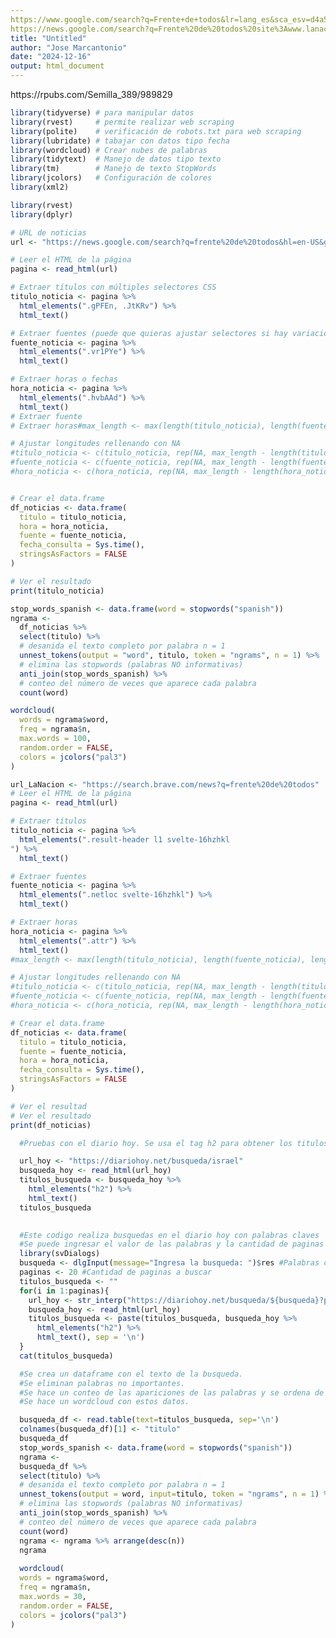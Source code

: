 ```yaml
--- 
https://www.google.com/search?q=Frente+de+todos&lr=lang_es&sca_esv=d4a5450862dcd9df&rlz=1C1GCEU_esAR1104AR1105&tbs=lr:lang_1es,cdr:1,cd_min:01/01/2019,cd_max:01/01/2024,sbd:1&tbm=nws&sxsrf=ADLYWILj7jGuqglFK0Md8RFuSd-fNa5TzA:1734366592615&source=lnt&sa=X&ved=2ahUKEwj72qaF26yKAxXqq5UCHT2DA_8QpwV6BAgCEBk&biw=1600&bih=757&dpr=1
https://news.google.com/search?q=Frente%20de%20todos%20site%3Awww.lanacion.com.ar&hl=en-US&gl=US&ceid=US%3Aen
title: "Untitled"
author: "Jose Marcantonio"
date: "2024-12-16"
output: html_document
---
```

https://rpubs.com/Semilla_389/989829
```r
library(tidyverse) # para manipular datos
library(rvest)     # permite realizar web scraping
library(polite)    # verificación de robots.txt para web scraping
library(lubridate) # tabajar con datos tipo fecha
library(wordcloud) # Crear nubes de palabras
library(tidytext)  # Manejo de datos tipo texto 
library(tm)        # Manejo de texto StopWords
library(jcolors)   # Configuración de colores
library(xml2)
```

```r
library(rvest)
library(dplyr)

# URL de noticias
url <- "https://news.google.com/search?q=frente%20de%20todos&hl=en-US&gl=US&ceid=US%3Aen"

# Leer el HTML de la página
pagina <- read_html(url)

# Extraer títulos con múltiples selectores CSS
titulo_noticia <- pagina %>%
  html_elements(".gPFEn, .JtKRv") %>%
  html_text()

# Extraer fuentes (puede que quieras ajustar selectores si hay variación)
fuente_noticia <- pagina %>%
  html_elements(".vr1PYe") %>%
  html_text()

# Extraer horas o fechas
hora_noticia <- pagina %>%
  html_elements(".hvbAAd") %>%
  html_text()
# Extraer fuente
# Extraer horas#max_length <- max(length(titulo_noticia), length(fuente_noticia), length(hora_noticia))

# Ajustar longitudes rellenando con NA
#titulo_noticia <- c(titulo_noticia, rep(NA, max_length - length(titulo_noticia)))
#fuente_noticia <- c(fuente_noticia, rep(NA, max_length - length(fuente_noticia)))
#hora_noticia <- c(hora_noticia, rep(NA, max_length - length(hora_noticia)))


# Crear el data.frame
df_noticias <- data.frame(
  titulo = titulo_noticia,
  hora = hora_noticia,
  fuente = fuente_noticia,
  fecha_consulta = Sys.time(),
  stringsAsFactors = FALSE
)

# Ver el resultado
print(titulo_noticia)

```
```r
stop_words_spanish <- data.frame(word = stopwords("spanish"))
ngrama <-
  df_noticias %>%
  select(titulo) %>%
  # desanida el texto completo por palabra n = 1
  unnest_tokens(output = "word", titulo, token = "ngrams", n = 1) %>%
  # elimina las stopwords (palabras NO informativas)
  anti_join(stop_words_spanish) %>%
  # conteo del número de veces que aparece cada palabra
  count(word)

```

```r
wordcloud(
  words = ngrama$word,
  freq = ngrama$n,
  max.words = 100,
  random.order = FALSE,
  colors = jcolors("pal3")
)
```
```r
url_LaNacion <- "https://search.brave.com/news?q=frente%20de%20todos" 
# Leer el HTML de la página
pagina <- read_html(url)

# Extraer títulos
titulo_noticia <- pagina %>%
  html_elements(".result-header l1 svelte-16hzhkl
") %>%
  html_text()

# Extraer fuentes
fuente_noticia <- pagina %>%
  html_elements(".netloc svelte-16hzhkl") %>%
  html_text()

# Extraer horas
hora_noticia <- pagina %>%
  html_elements(".attr") %>%
  html_text()
#max_length <- max(length(titulo_noticia), length(fuente_noticia), length(hora_noticia))

# Ajustar longitudes rellenando con NA
#titulo_noticia <- c(titulo_noticia, rep(NA, max_length - length(titulo_noticia)))
#fuente_noticia <- c(fuente_noticia, rep(NA, max_length - length(fuente_noticia)))
#hora_noticia <- c(hora_noticia, rep(NA, max_length - length(hora_noticia)))

# Crear el data.frame
df_noticias <- data.frame(
  titulo = titulo_noticia,
  fuente = fuente_noticia,
  hora = hora_noticia,
  fecha_consulta = Sys.time(),
  stringsAsFactors = FALSE
)

# Ver el resultad
# Ver el resultado
print(df_noticias)
```


```r
  #Pruebas con el diario hoy. Se usa el tag h2 para obtener los titulos.

  url_hoy <- "https://diariohoy.net/busqueda/israel"
  busqueda_hoy <- read_html(url_hoy)
  titulos_busqueda <- busqueda_hoy %>%
    html_elements("h2") %>% 
    html_text()
  titulos_busqueda
  
```

```r
  #Este codigo realiza busquedas en el diario hoy con palabras claves
  #Se puede ingresar el valor de las palabras y la cantidad de paginas a revisar.
  library(svDialogs)
  busqueda <- dlgInput(message="Ingresa la busqueda: ")$res #Palabras claves de la busqueda
  paginas <- 20 #Cantidad de paginas a buscar
  titulos_busqueda <- ""
  for(i in 1:paginas){
    url_hoy <- str_interp("https://diariohoy.net/busqueda/${busqueda}?pagina=${i}")
    busqueda_hoy <- read_html(url_hoy)
    titulos_busqueda <- paste(titulos_busqueda, busqueda_hoy %>%
      html_elements("h2") %>%
      html_text(), sep = '\n')
  }
  cat(titulos_busqueda)
```

```r

  #Se crea un dataframe con el texto de la busqueda.
  #Se eliminan palabras no importantes.
  #Se hace un conteo de las apariciones de las palabras y se ordena de forma descendente.
  #Se hace un wordcloud con estos datos. 

  busqueda_df <- read.table(text=titulos_busqueda, sep='\n')
  colnames(busqueda_df)[1] <- "titulo"
  busqueda_df
  stop_words_spanish <- data.frame(word = stopwords("spanish"))
  ngrama <-
  busqueda_df %>%
  select(titulo) %>%
  # desanida el texto completo por palabra n = 1
  unnest_tokens(output = word, input=titulo, token = "ngrams", n = 1) %>%
  # elimina las stopwords (palabras NO informativas)
  anti_join(stop_words_spanish) %>%
  # conteo del número de veces que aparece cada palabra
  count(word)
  ngrama <- ngrama %>% arrange(desc(n))
  ngrama
  
  wordcloud(
  words = ngrama$word,
  freq = ngrama$n,
  max.words = 30,
  random.order = FALSE,
  colors = jcolors("pal3")
)
```


